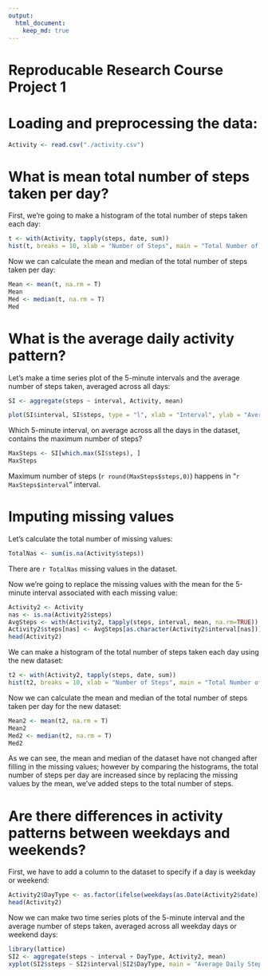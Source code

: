 ```yaml
--- 
output: 
  html_document: 
    keep_md: true 
---
```

Reproducable Research Course Project 1
=

Loading and preprocessing the data:
=
```R
Activity <- read.csv("./activity.csv")
```

What is mean total number of steps taken per day?
=
First, we're going to make a histogram of the total number of steps taken each day:
```R
t <- with(Activity, tapply(steps, date, sum))
hist(t, breaks = 10, xlab = "Number of Steps", main = "Total Number of Steps")
```

Now we can calculate the mean and median of the total number of steps taken per day:
```R
Mean <- mean(t, na.rm = T)
Mean
Med <- median(t, na.rm = T)
Med
```

What is the average daily activity pattern?
=
Let's make a time series plot of the 5-minute intervals and the average number of steps taken, averaged across all days:
```R
SI <- aggregate(steps ~ interval, Activity, mean)

plot(SI$interval, SI$steps, type = "l", xlab = "Interval", ylab = "Average Steps per Day", main = "Average Daily Steps")
```

Which 5-minute interval, on average across all the days in the dataset, contains the maximum number of steps?
```R
MaxSteps <- SI[which.max(SI$steps), ]
MaxSteps
```
Maximum number of steps (`r round(MaxSteps$steps,0)`) happens in "`r MaxSteps$interval`" interval.

Imputing missing values
=
Let's calculate the total number of missing values:
```R
TotalNas <- sum(is.na(Activity$steps))
```
There are `r TotalNas` missing values in the dataset.

Now we're going to replace the missing values with the mean for the 5-minute interval associated with each missing value:
```R
Activity2 <- Activity
nas <- is.na(Activity2$steps)
AvgSteps <- with(Activity2, tapply(steps, interval, mean, na.rm=TRUE))
Activity2$steps[nas] <- AvgSteps[as.character(Activity2$interval[nas])]
head(Activity2)
```

We can make a histogram of the total number of steps taken each day using the new dataset:
```R
t2 <- with(Activity2, tapply(steps, date, sum))
hist(t2, breaks = 10, xlab = "Number of Steps", main = "Total Number of Steps After Filling in the Missing Values")
```

Now we can calculate the mean and median of the total number of steps taken per day for the new dataset:
```R
Mean2 <- mean(t2, na.rm = T)
Mean2
Med2 <- median(t2, na.rm = T)
Med2
```
As we can see, the mean and median of the dataset have not changed after filling in the missing values; however by comparing the histograms, the total number of steps per day are increased since by replacing the missing values by the mean, we've added steps to the total number of steps.

Are there differences in activity patterns between weekdays and weekends?
=

First, we have to add a column to the dataset to specify if a day is weekday or weekend:
```R
Activity2$DayType <- as.factor(ifelse(weekdays(as.Date(Activity2$date)) == "Saturday" | weekdays(as.Date(Activity2$date)) == "Sunday", "Weekend", "Weekday"))
head(Activity2)
```

Now we can make two time series plots of the 5-minute interval and the average number of steps taken, averaged across all weekday days or weekend days:
```R
library(lattice)
SI2 <- aggregate(steps ~ interval + DayType, Activity2, mean)
xyplot(SI2$steps ~ SI2$interval|SI2$DayType, main = "Average Daily Steps", xlab = "Interval", ylab = "Average Steps per Steps", layout = c(1, 2), type = "l")
```